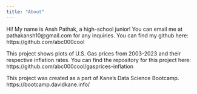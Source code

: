 ```yaml
---
title: "About"
---
```


Hi! My name is Ansh Pathak, a high-school junior! You can email me at pathakansh10@gmail.com for any inquiries.
You can find my github here: https://github.com/abc000cool

This project shows plots of U.S. Gas prices from 2003-2023 and their respective inflation rates. You can find the repository for this project here: https://github.com/abc000cool/gasprices-inflation

This project was created as a part of Kane’s Data Science Bootcamp.  https://bootcamp.davidkane.info/